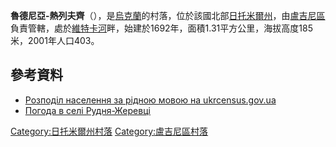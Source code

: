 {{coord|51|9|34|N|28|10|14|E|scale:30000|display=title}}

'''魯德尼亞-熱列夫齊'''（{{lang-uk|Рудня-Жеревці}}），是[[烏克蘭|烏克蘭]]的村落，位於該國北部[[日托米爾州|日托米爾州]]，由[[盧吉尼區|盧吉尼區]]負責管轄，處於[[維特卡河|維特卡河]]畔，始建於1692年，面積1.31平方公里，海拔高度185米，2001年人口403。

==參考資料==
*[http://database.ukrcensus.gov.ua/MULT/Database/Census/databasetree_uk.asp Розподіл населення за рідною мовою на ukrcensus.gov.ua] {{Wayback|url=http://database.ukrcensus.gov.ua/MULT/Database/Census/databasetree_uk.asp |date=20140731182036 }}
* [http://weather.in.ua/ua/zhitomirskaja/22943 Погода в селі Рудня-Жеревці] {{Wayback|url=http://weather.in.ua/ua/zhitomirskaja/22943 |date=20111219130705 }}

{{DEFAULTSORT:Рудня-Жеревці}}
[[Category:日托米爾州村落|Category:日托米爾州村落]]
[[Category:盧吉尼區村落|Category:盧吉尼區村落]]


{{Zhytomyr-geo-stub}}